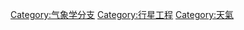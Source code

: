 {{Commonscat|Weather modification}}

[[Category:气象学分支|Category:气象学分支]]
[[Category:行星工程|Category:行星工程]]
[[Category:天氣|Category:天氣]]